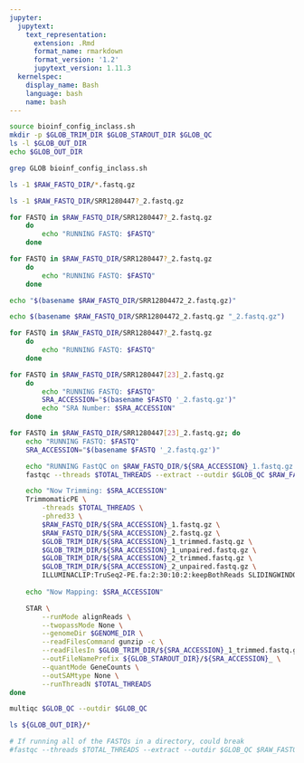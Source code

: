 ```yaml
---
jupyter:
  jupytext:
    text_representation:
      extension: .Rmd
      format_name: rmarkdown
      format_version: '1.2'
      jupytext_version: 1.11.3
  kernelspec:
    display_name: Bash
    language: bash
    name: bash
---
```


```bash
source bioinf_config_inclass.sh
mkdir -p $GLOB_TRIM_DIR $GLOB_STAROUT_DIR $GLOB_QC
ls -l $GLOB_OUT_DIR 
echo $GLOB_OUT_DIR
```

```bash
grep GLOB bioinf_config_inclass.sh
```

```bash
ls -1 $RAW_FASTQ_DIR/*.fastq.gz
```

```bash
ls -1 $RAW_FASTQ_DIR/SRR1280447?_2.fastq.gz
```

```bash
for FASTQ in $RAW_FASTQ_DIR/SRR1280447?_2.fastq.gz
    do
        echo "RUNNING FASTQ: $FASTQ"
    done    
```

```bash
for FASTQ in $RAW_FASTQ_DIR/SRR1280447?_2.fastq.gz
    do
        echo "RUNNING FASTQ: $FASTQ"
    done    
```

```bash
echo "$(basename $RAW_FASTQ_DIR/SRR12804472_2.fastq.gz)"
```

```bash
echo $(basename $RAW_FASTQ_DIR/SRR12804472_2.fastq.gz "_2.fastq.gz")
```

```bash
for FASTQ in $RAW_FASTQ_DIR/SRR1280447?_2.fastq.gz
    do
        echo "RUNNING FASTQ: $FASTQ"
    done    
```

```bash
for FASTQ in $RAW_FASTQ_DIR/SRR1280447[23]_2.fastq.gz
    do
        echo "RUNNING FASTQ: $FASTQ"
        SRA_ACCESSION="$(basename $FASTQ '_2.fastq.gz')"
        echo "SRA Number: $SRA_ACCESSION"
    done    
```

```bash
for FASTQ in $RAW_FASTQ_DIR/SRR1280447[23]_2.fastq.gz; do
    echo "RUNNING FASTQ: $FASTQ"    
    SRA_ACCESSION="$(basename $FASTQ '_2.fastq.gz')"

    echo "RUNNING FastQC on $RAW_FASTQ_DIR/${SRA_ACCESSION}_1.fastq.gz $RAW_FASTQ_DIR/${SRA_ACCESSION}_2.fastq.gz"
    fastqc --threads $TOTAL_THREADS --extract --outdir $GLOB_QC $RAW_FASTQ_DIR/${SRA_ACCESSION}_1.fastq.gz $RAW_FASTQ_DIR/${SRA_ACCESSION}_2.fastq.gz

    echo "Now Trimming: $SRA_ACCESSION"
    TrimmomaticPE \
        -threads $TOTAL_THREADS \
        -phred33 \
        $RAW_FASTQ_DIR/${SRA_ACCESSION}_1.fastq.gz \
        $RAW_FASTQ_DIR/${SRA_ACCESSION}_2.fastq.gz \
        $GLOB_TRIM_DIR/${SRA_ACCESSION}_1_trimmed.fastq.gz \
        $GLOB_TRIM_DIR/${SRA_ACCESSION}_1_unpaired.fastq.gz \
        $GLOB_TRIM_DIR/${SRA_ACCESSION}_2_trimmed.fastq.gz \
        $GLOB_TRIM_DIR/${SRA_ACCESSION}_2_unpaired.fastq.gz \
        ILLUMINACLIP:TruSeq2-PE.fa:2:30:10:2:keepBothReads SLIDINGWINDOW:4:15 LEADING:3 TRAILING:3 MINLEN:36 
    
    echo "Now Mapping: $SRA_ACCESSION"

    STAR \
        --runMode alignReads \
        --twopassMode None \
        --genomeDir $GENOME_DIR \
        --readFilesCommand gunzip -c \
        --readFilesIn $GLOB_TRIM_DIR/${SRA_ACCESSION}_1_trimmed.fastq.gz $GLOB_TRIM_DIR/${SRA_ACCESSION}_2_trimmed.fastq.gz \
        --outFileNamePrefix ${GLOB_STAROUT_DIR}/${SRA_ACCESSION}_ \
        --quantMode GeneCounts \
        --outSAMtype None \
        --runThreadN $TOTAL_THREADS
done
```

```bash
multiqc $GLOB_QC --outdir $GLOB_QC
```

```bash
ls ${GLOB_OUT_DIR}/*
```

```bash
# If running all of the FASTQs in a directory, could break
#fastqc --threads $TOTAL_THREADS --extract --outdir $GLOB_QC $RAW_FASTQ_DIR/*.fastq.gz

```
